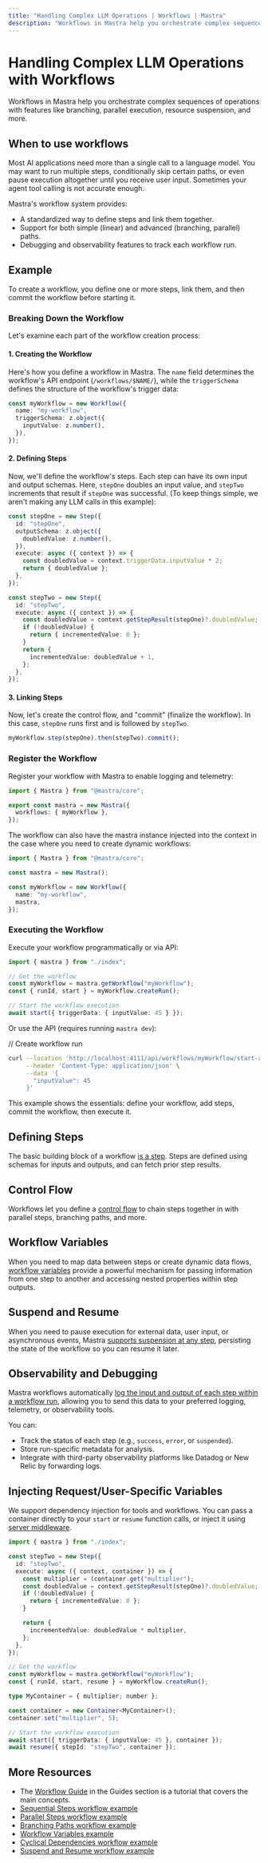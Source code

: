 ```yaml
---
title: "Handling Complex LLM Operations | Workflows | Mastra"
description: "Workflows in Mastra help you orchestrate complex sequences of operations with features like branching, parallel execution, resource suspension, and more."
---
```


# Handling Complex LLM Operations with Workflows

Workflows in Mastra help you orchestrate complex sequences of operations with features like branching, parallel execution, resource suspension, and more.

## When to use workflows

Most AI applications need more than a single call to a language model. You may want to run multiple steps, conditionally skip certain paths, or even pause execution altogether until you receive user input. Sometimes your agent tool calling is not accurate enough.

Mastra's workflow system provides:

- A standardized way to define steps and link them together.
- Support for both simple (linear) and advanced (branching, parallel) paths.
- Debugging and observability features to track each workflow run.

## Example

To create a workflow, you define one or more steps, link them, and then commit the workflow before starting it.

### Breaking Down the Workflow

Let's examine each part of the workflow creation process:

#### 1. Creating the Workflow

Here's how you define a workflow in Mastra. The `name` field determines the workflow's API endpoint (`/workflows/$NAME/`), while the `triggerSchema` defines the structure of the workflow's trigger data:

```ts filename="src/mastra/workflow/index.ts"
const myWorkflow = new Workflow({
  name: "my-workflow",
  triggerSchema: z.object({
    inputValue: z.number(),
  }),
});
```

#### 2. Defining Steps

Now, we'll define the workflow's steps. Each step can have its own input and output schemas. Here, `stepOne` doubles an input value, and `stepTwo` increments that result if `stepOne` was successful. (To keep things simple, we aren't making any LLM calls in this example):

```ts filename="src/mastra/workflow/index.ts"
const stepOne = new Step({
  id: "stepOne",
  outputSchema: z.object({
    doubledValue: z.number(),
  }),
  execute: async ({ context }) => {
    const doubledValue = context.triggerData.inputValue * 2;
    return { doubledValue };
  },
});

const stepTwo = new Step({
  id: "stepTwo",
  execute: async ({ context }) => {
    const doubledValue = context.getStepResult(stepOne)?.doubledValue;
    if (!doubledValue) {
      return { incrementedValue: 0 };
    }
    return {
      incrementedValue: doubledValue + 1,
    };
  },
});
```

#### 3. Linking Steps

Now, let's create the control flow, and "commit" (finalize the workflow). In this case, `stepOne` runs first and is followed by `stepTwo`.

```ts filename="src/mastra/workflow/index.ts"
myWorkflow.step(stepOne).then(stepTwo).commit();
```

### Register the Workflow

Register your workflow with Mastra to enable logging and telemetry:

```ts showLineNumbers filename="src/mastra/index.ts"
import { Mastra } from "@mastra/core";

export const mastra = new Mastra({
  workflows: { myWorkflow },
});
```

The workflow can also have the mastra instance injected into the context in the case where you need to create dynamic workflows:

```ts filename="src/mastra/workflow/index.ts"
import { Mastra } from "@mastra/core";

const mastra = new Mastra();

const myWorkflow = new Workflow({
  name: "my-workflow",
  mastra,
});
```

### Executing the Workflow

Execute your workflow programmatically or via API:

```ts showLineNumbers filename="src/mastra/run-workflow.ts" copy
import { mastra } from "./index";

// Get the workflow
const myWorkflow = mastra.getWorkflow("myWorkflow");
const { runId, start } = myWorkflow.createRun();

// Start the workflow execution
await start({ triggerData: { inputValue: 45 } });
```

Or use the API (requires running `mastra dev`):

// Create workflow run

```bash
curl --location 'http://localhost:4111/api/workflows/myWorkflow/start-async' \
     --header 'Content-Type: application/json' \
     --data '{
       "inputValue": 45
     }'
```

This example shows the essentials: define your workflow, add steps, commit the workflow, then execute it.

## Defining Steps

The basic building block of a workflow [is a step](./steps.mdx). Steps are defined using schemas for inputs and outputs, and can fetch prior step results.

## Control Flow

Workflows let you define a [control flow](./control-flow.mdx) to chain steps together in with parallel steps, branching paths, and more.

## Workflow Variables

When you need to map data between steps or create dynamic data flows, [workflow variables](./variables.mdx) provide a powerful mechanism for passing information from one step to another and accessing nested properties within step outputs.

## Suspend and Resume

When you need to pause execution for external data, user input, or asynchronous events, Mastra [supports suspension at any step](./suspend-and-resume.mdx), persisting the state of the workflow so you can resume it later.

## Observability and Debugging

Mastra workflows automatically [log the input and output of each step within a workflow run](../../reference/observability/otel-config.mdx), allowing you to send this data to your preferred logging, telemetry, or observability tools.

You can:

- Track the status of each step (e.g., `success`, `error`, or `suspended`).
- Store run-specific metadata for analysis.
- Integrate with third-party observability platforms like Datadog or New Relic by forwarding logs.

## Injecting Request/User-Specific Variables

We support dependency injection for tools and workflows. You can pass a container directly to your `start` or `resume` function calls, or inject it using [server middleware](/docs/deployment/server#Middleware).

```ts showLineNumbers filename="src/mastra/run-workflow.ts" copy
import { mastra } from "./index";

const stepTwo = new Step({
  id: "stepTwo",
  execute: async ({ context, container }) => {
    const multiplier = (container.get("multiplier");
    const doubledValue = context.getStepResult(stepOne)?.doubledValue;
    if (!doubledValue) {
      return { incrementedValue: 0 };
    }

    return {
      incrementedValue: doubledValue * multiplier,
    };
  },
});

// Get the workflow
const myWorkflow = mastra.getWorkflow("myWorkflow");
const { runId, start, resume } = myWorkflow.createRun();

type MyContainer = { multiplier; number };

const container = new Container<MyContainer>();
container.set("multiplier", 5);

// Start the workflow execution
await start({ triggerData: { inputValue: 45 }, container });
await resume({ stepId: "stepTwo", container });
```

## More Resources

- The [Workflow Guide](../guides/ai-recruiter.mdx) in the Guides section is a tutorial that covers the main concepts.
- [Sequential Steps workflow example](../../examples/workflows/sequential-steps.mdx)
- [Parallel Steps workflow example](../../examples/workflows/parallel-steps.mdx)
- [Branching Paths workflow example](../../examples/workflows/branching-paths.mdx)
- [Workflow Variables example](../../examples/workflows/workflow-variables.mdx)
- [Cyclical Dependencies workflow example](../../examples/workflows/cyclical-dependencies.mdx)
- [Suspend and Resume workflow example](../../examples/workflows/suspend-and-resume.mdx)
